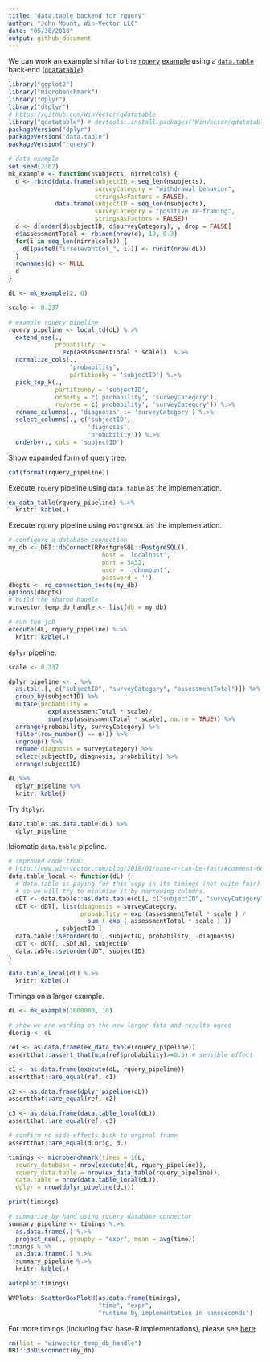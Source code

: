 ```yaml
---
title: "data.table backend for rquery"
author: "John Mount, Win-Vector LLC"
date: "05/30/2018"
output: github_document
---
```


We can work an example similar to the [`rquery`](https://winvector.github.io/rquery/) [example](https://winvector.github.io/rquery/index.html) using a [`data.table`](http://r-datatable.com/) 
back-end ([`qdatatable`](https://github.com/WinVector/qdatatable)).

```r
library("ggplot2")
library("microbenchmark")
library("dplyr")
library("dtplyr")
# https://github.com/WinVector/qdatatable
library("qdatatable") # devtools::install.packages("WinVector/qdatatable")
packageVersion("dplyr")
packageVersion("data.table")
packageVersion("rquery")
```


```r
# data example
set.seed(2362)
mk_example <- function(nsubjects, nirrelcols) {
  d <- rbind(data.frame(subjectID = seq_len(nsubjects), 
                        surveyCategory = "withdrawal behavior",
                        stringsAsFactors = FALSE),
             data.frame(subjectID = seq_len(nsubjects), 
                        surveyCategory = "positive re-framing",
                        stringsAsFactors = FALSE))
  d <- d[order(d$subjectID, d$surveyCategory), , drop = FALSE]
  d$assessmentTotal <- rbinom(nrow(d), 10, 0.3)
  for(i in seq_len(nirrelcols)) {
    d[[paste0("irrelevantCol_", i)]] <- runif(nrow(dL))
  }
  rownames(d) <- NULL
  d
}

dL <- mk_example(2, 0)
```


```r
scale <- 0.237

# example rquery pipeline
rquery_pipeline <- local_td(dL) %.>%
  extend_nse(.,
             probability :=
               exp(assessmentTotal * scale))  %.>% 
  normalize_cols(.,
                 "probability",
                 partitionby = 'subjectID') %.>%
  pick_top_k(.,
             partitionby = 'subjectID',
             orderby = c('probability', 'surveyCategory'),
             reverse = c('probability', 'surveyCategory')) %.>% 
  rename_columns(., 'diagnosis' := 'surveyCategory') %.>%
  select_columns(., c('subjectID', 
                      'diagnosis', 
                      'probability')) %.>%
  orderby(., cols = 'subjectID')
```

Show expanded form of query tree.

```r
cat(format(rquery_pipeline))
```

Execute `rquery` pipeline using `data.table` as the implementation.

```r
ex_data_table(rquery_pipeline) %.>%
  knitr::kable(.)
```

Execute `rquery` pipeline using `PostgreSQL` as the implementation.

```r
# configure a database connection
my_db <- DBI::dbConnect(RPostgreSQL::PostgreSQL(),
                          host = 'localhost',
                          port = 5432,
                          user = 'johnmount',
                          password = '')
dbopts <- rq_connection_tests(my_db)
options(dbopts)
# build the shared handle
winvector_temp_db_handle <- list(db = my_db)

# run the job
execute(dL, rquery_pipeline) %.>%
  knitr::kable(.)
```


`dplyr` pipeline.


```r
scale <- 0.237

dplyr_pipeline <- . %>% 
  as.tbl(.[, c("subjectID", "surveyCategory", "assessmentTotal")]) %>% # narrow and convert to preferred structure
  group_by(subjectID) %>%
  mutate(probability =
           exp(assessmentTotal * scale)/
           sum(exp(assessmentTotal * scale), na.rm = TRUE)) %>%
  arrange(probability, surveyCategory) %>%
  filter(row_number() == n()) %>%
  ungroup() %>%
  rename(diagnosis = surveyCategory) %>%
  select(subjectID, diagnosis, probability) %>%
  arrange(subjectID) 

dL %>% 
  dplyr_pipeline %>%
  knitr::kable()
```

Try `dtplyr`.

```r
data.table::as.data.table(dL) %>% 
  dplyr_pipeline
```

Idiomatic `data.table` pipeline.

```r
# improved code from:
# http://www.win-vector.com/blog/2018/01/base-r-can-be-fast/#comment-66746
data.table_local <- function(dL) {
  # data.table is paying for this copy in its timings (not quite fair)
  # so we will try to minimize it by narrowing columns.
  dDT <- data.table::as.data.table(dL[, c("subjectID", "surveyCategory", "assessmentTotal")])
  dDT <- dDT[, list(diagnosis = surveyCategory,
                    probability = exp (assessmentTotal * scale ) /
                      sum ( exp ( assessmentTotal * scale ) ))
             , subjectID ]
  data.table::setorder(dDT, subjectID, probability, -diagnosis)
  dDT <- dDT[, .SD[.N], subjectID]
  data.table::setorder(dDT, subjectID)
}

data.table_local(dL) %.>%
  knitr::kable(.)
```


Timings on a larger example.

```r
dL <- mk_example(1000000, 10)
```


```r
# show we are working on the new larger data and results agree
dLorig <- dL

ref <- as.data.frame(ex_data_table(rquery_pipeline))
assertthat::assert_that(min(ref$probability)>=0.5) # sensible effect

c1 <- as.data.frame(execute(dL, rquery_pipeline))
assertthat::are_equal(ref, c1)

c2 <- as.data.frame(dplyr_pipeline(dL))
assertthat::are_equal(ref, c2)

c3 <- as.data.frame(data.table_local(dL))
assertthat::are_equal(ref, c3)

# confirm no side-effects back to orginal frame
assertthat::are_equal(dLorig, dL)
```

```r
timings <- microbenchmark(times = 10L,
  rquery_database = nrow(execute(dL, rquery_pipeline)),
  rquery_data.table = nrow(ex_data_table(rquery_pipeline)),
  data.table = nrow(data.table_local(dL)),
  dplyr = nrow(dplyr_pipeline(dL)))
```


```r
print(timings)

# summarize by hand using rquery database connector
summary_pipeline <- timings %.>%
  as.data.frame(.) %.>%
  project_nse(., groupby = "expr", mean = avg(time)) 
timings %.>% 
  as.data.frame(.) %.>%
  summary_pipeline %.>%
  knitr::kable(.)

autoplot(timings)

WVPlots::ScatterBoxPlotH(as.data.frame(timings), 
                         "time", "expr", 
                         "runtime by implementation in nanoseconds")
```

For more timings (including fast base-R implementations), please see [here](https://github.com/WinVector/rquery/blob/master/extras/QTimingFollowup/QTiming4.md).

```r
rm(list = "winvector_temp_db_handle")
DBI::dbDisconnect(my_db)
```



